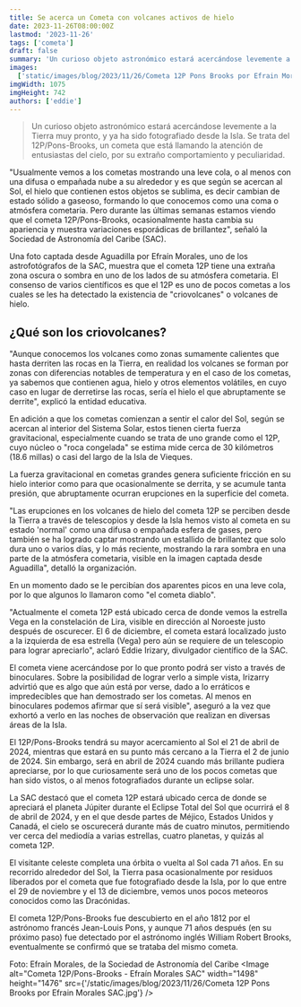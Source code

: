 ```yaml
---
title: Se acerca un Cometa con volcanes activos de hielo
date: 2023-11-26T08:00:00Z
lastmod: '2023-11-26'
tags: ['cometa']
draft: false
summary: 'Un curioso objeto astronómico estará acercándose levemente a la Tierra muy pronto, y ya ha sido fotografiado desde la Isla.'
images:
  ['static/images/blog/2023/11/26/Cometa 12P Pons Brooks por Efrain Morales SAC acercamiento.jpg']
imgWidth: 1075
imgHeight: 742
authors: ['eddie']
---
```


> Un curioso objeto astronómico estará acercándose levemente a la Tierra muy pronto, y ya ha sido fotografiado desde la Isla. Se trata del 12P/Pons-Brooks, un cometa que está llamando la atención de entusiastas del cielo, por su extraño comportamiento y peculiaridad.

"Usualmente vemos a los cometas mostrando una leve cola, o al menos con una difusa o empañada nube a su alrededor y es que según se acercan al Sol, el hielo que contienen estos objetos se sublima, es decir cambian de estado sólido a gaseoso, formando lo que conocemos como una coma o atmósfera cometaria. Pero durante las últimas semanas estamos viendo que el cometa 12P/Pons-Brooks, ocasionalmente hasta cambia su apariencia y muestra variaciones esporádicas de brillantez", señaló la Sociedad de Astronomía del Caribe (SAC).

Una foto captada desde Aguadilla por Efraín Morales, uno de los astrofotógrafos de la SAC, muestra que el cometa 12P tiene una extraña zona oscura o sombra en uno de los lados de su atmósfera cometaria. El consenso de varios científicos es que el 12P es uno de pocos cometas a los cuales se les ha detectado la existencia de "criovolcanes" o volcanes de hielo.

## ¿Qué son los criovolcanes?

"Aunque conocemos los volcanes como zonas sumamente calientes que hasta derriten las rocas en la Tierra, en realidad los volcanes se forman por zonas con diferencias notables de temperatura y en el caso de los cometas, ya sabemos que contienen agua, hielo y otros elementos volátiles, en cuyo caso en lugar de derretirse las rocas, sería el hielo el que abruptamente se derrite", explicó la entidad educativa.

En adición a que los cometas comienzan a sentir el calor del Sol, según se acercan al interior del Sistema Solar, estos tienen cierta fuerza gravitacional, especialmente cuando se trata de uno grande como el 12P, cuyo núcleo o "roca congelada" se estima mide cerca de 30 kilómetros (18.6 millas) o casi del largo de la Isla de Vieques.

La fuerza gravitacional en cometas grandes genera suficiente fricción en su hielo interior como para que ocasionalmente se derrita, y se acumule tanta presión, que abruptamente ocurran erupciones en la superficie del cometa.

"Las erupciones en los volcanes de hielo del cometa 12P se perciben desde la Tierra a través de telescopios y desde la Isla hemos visto al cometa en su estado 'normal' como una difusa o empañada esfera de gases, pero también se ha logrado captar mostrando un estallido de brillantez que solo dura uno o varios días, y lo más reciente, mostrando la rara sombra en una parte de la atmósfera cometaria, visible en la imagen captada desde Aguadilla", detalló la organización.

En un momento dado se le percibían dos aparentes picos en una leve cola, por lo que algunos lo llamaron como "el cometa diablo".

"Actualmente el cometa 12P está ubicado cerca de donde vemos la estrella Vega en la constelación de Lira, visible en dirección al Noroeste justo después de oscurecer. El 6 de diciembre, el cometa estará localizado justo a la izquierda de esa estrella (Vega) pero aún se requiere de un telescopio para lograr apreciarlo", aclaró Eddie Irizary, divulgador científico de la SAC.

El cometa viene acercándose por lo que pronto podrá ser visto a través de binoculares. Sobre la posibilidad de lograr verlo a simple vista, Irizarry advirtió que es algo que aún está por verse, dado a lo erráticos e impredecibles que han demostrado ser los cometas. Al menos en binoculares podemos afirmar que sí será visible", aseguró a la vez que exhortó a verlo en las noches de observación que realizan en diversas áreas de la Isla.

El 12P/Pons-Brooks tendrá su mayor acercamiento al Sol el 21 de abril de 2024, mientras que estará en su punto más cercano a la Tierra el 2 de junio de 2024. Sin embargo, será en abril de 2024 cuando más brillante pudiera apreciarse, por lo que curiosamente será uno de los pocos cometas que han sido vistos, o al menos fotografiados durante un eclipse solar.

La SAC destacó que el cometa 12P estará ubicado cerca de donde se apreciará el planeta Júpiter durante el Eclipse Total del Sol que ocurrirá el 8 de abril de 2024, y en el que desde partes de Méjico, Estados Unidos y Canadá, el cielo se oscurecerá durante más de cuatro minutos, permitiendo ver cerca del mediodía a varias estrellas, cuatro planetas, y quizás al cometa 12P.

El visitante celeste completa una órbita o vuelta al Sol cada 71 años. En su recorrido alrededor del Sol, la Tierra pasa ocasionalmente por residuos liberados por el cometa que fue fotografiado desde la Isla, por lo que entre el 29 de noviembre y el 13 de diciembre, vemos unos pocos meteoros conocidos como las Dracónidas.

El cometa 12P/Pons-Brooks fue descubierto en el año 1812 por el astrónomo francés Jean-Louis Pons, y aunque 71 años después (en su próximo paso) fue detectado por el astrónomo inglés William Robert Brooks, eventualmente se confirmó que se trataba del mismo cometa.

<ImageCaption>Foto: Efraín Morales, de la Sociedad de Astronomía del Caribe</ImageCaption>
<Image
  alt="Cometa 12P/Pons-Brooks - Efraín Morales SAC"
  width="1498"
  height="1476"
  src={'/static/images/blog/2023/11/26/Cometa 12P Pons Brooks por Efrain Morales SAC.jpg'}
/>
